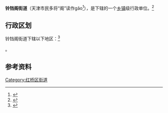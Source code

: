 {{中国乡级行政区
|景观照片文件名 = 
|景观照片描述 = 
|汉语拼音 = 
|其他语言 = 
|其他语言名称 = 
|旧称 = 
|地名出处 = 
|位置图文件名 = 
|位置图描述 = 
|自定义图片= 
|建置时间 = 
|政府驻地 = 
|毗邻 = 
|总面积 = 
|总人口 = 
|总人口年份 = 
|户籍人口 = 
|户籍人口年份 = 
|常住人口 = 
|常住人口年份 = 
|人口密度 = 
|GDP = 
|GDP年份 = 
|邮政编码 = 
|电话区号 = 22
|官方网站 = 
|网站名称 = 
|12/01/06/010/000}}

'''铃铛阁街道'''（天津市民多将“阁”读作gǎo<ref>{{cite news|url=http://www.xinhuanet.com/local/2015-04/29/c_127746014.htm|title=你真的了解天津方言吗？|publisher=[[天津日报|天津日报]]|date=2015-04-29|accessdate=2018-12-20|archive-date=2018-12-20|archive-url=https://web.archive.org/web/20181220230543/http://www.xinhuanet.com/local/2015-04/29/c_127746014.htm|dead-url=no}}</ref>），是{{PRC admin/fullname|12/01/06/010/000|3}}下辖的一个[[乡镇|乡镇]]级行政单位。<ref>{{PRC admin/ref sgc|{{PRC admin/parent|12/01/06/010/000}}}}</ref>

== 行政区划 ==

铃铛阁街道下辖以下地区：<ref>{{PRC admin/ref sgc|12/01/06/010/000}}</ref>

{{PRC admin/children|12/01/06/010/000}}。

== 参考资料 ==

{{Reflist|2}}

{{天津市红桥区行政区划}}
{{天津行政区划小作品}}

[[Category:红桥区街道|Category:红桥区街道]]